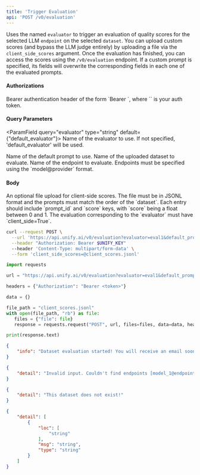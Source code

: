 ```yaml
---
title: 'Trigger Evaluation'
api: 'POST /v0/evaluation'
---
```

Uses the named `evaluator` to trigger an evaluation of quality scores for the
selected LLM `endpoint` on the selected `dataset`. You can upload custom scores (and
bypass the LLM judge entirely) by uploading a file via the `client_side_scores`
argument. Once the evaluation has finished, you can access the scores using the
`/v0/evaluation` endpoint. If a custom prompt is specified, its fields will overwrite
the corresponding fields in each one of the evaluated prompts.

#### Authorizations

<ParamField header="Authorization" type="string" required="true">
  Bearer authentication header of the form `Bearer <token>`, where `<token>` is your auth token.
</ParamField>

#### Query Parameters

<ParamField query="evaluator" type="string"  default={"default_evaluator"}>
Name of the evaluator to use. If not specified, 'default_evaluator' will be used.
</ParamField>

<ParamField query="default_prompt" type="string" >
Name of the default prompt to use.
</ParamField>

<ParamField query="dataset" type="string" required="true">
Name of the uploaded dataset to evaluate.
</ParamField>

<ParamField query="endpoint" type="string" required="true">
Name of the endpoint to evaluate. Endpoints must be specified using the `model@provider` format.
</ParamField>

#### Body

<ParamField body="client_side_scores" type="binary" >
An optional file upload for client-side scores. The file must be in JSONL format and the prompts must match the order of the `dataset`. Each entry should include `prompt_id` and `score` keys, with `score` being a float between 0 and 1. The evaluation corresponding to the `evaluator` must have `client_side=True`.
</ParamField>

<RequestExample>

```bash cURL
curl --request POST \
  --url 'https://api.unify.ai/v0/evaluation?evaluator=eval1&default_prompt=default_prompt1&dataset=dataset1&endpoint=gpt-4o-mini@openai' \
  --header "Authorization: Bearer $UNIFY_KEY"
  --header 'Content-Type: multipart/form-data' \
  --form 'client_side_scores=@client_scores.jsonl'
```

```python Python
import requests

url = "https://api.unify.ai/v0/evaluation?evaluator=eval1&default_prompt=default_prompt1&dataset=dataset1&endpoint=gpt-4o-mini@openai"

headers = {"Authorization": "Bearer <token>"}

data = {}

file_path = "client_scores.jsonl"
with open(file_path, "rb") as file:
   files = {"file": file}
   response = requests.request("POST", url, files=files, data=data, headers=headers)

print(response.text)
```

</RequestExample>
<ResponseExample>

```json 200
{
    "info": "Dataset evaluation started! You will receive an email soon!"
}
```

```json 400
{
    "detail": "Invalid input. Couldn't find endpoints [model_1@endpoint_1, model_2@endpoint_2]."
}
```

```json 404
{
    "detail": "This dataset does not exist!"
}
```

```json 422
{
    "detail": [
        {
            "loc": [
                "string"
            ],
            "msg": "string",
            "type": "string"
        }
    ]
}
```

</ResponseExample>
